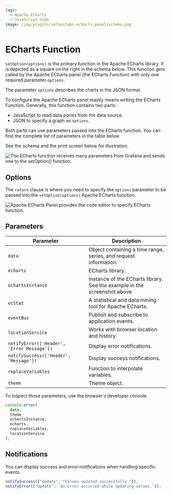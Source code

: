 ```yaml
---
tags:
  - Apache ECharts
  - JavaScript Code
image: /img/plugins/volkovlabs-echarts-panel/schema.png
---
```



# ECharts Function

`setOption(options)` is the primary function in the Apache ECharts library. It is depicted as a square on the right in the schema below. This function gets called by the Apache ECharts panel (the ECharts Function) with only one required parameter `options`.

The parameter `options` describes the charts in the JSON format.

To configure the Apache ECharts panel mainly means writing the ECharts Function. Generally, this function contains two parts:

- JavaScript to read data points from the data source.
- JSON to specify a graph as `options`.

Both parts can use parameters passed into the ECharts function. You can find the complete list of parameters in the table below.

See the schema and the print screen below for illustration.

<Image
  title="The ECharts function receives many parameters from Grafana and sends one to the setOption() function."
  src="/img/plugins/volkovlabs-echarts-panel/schema.png"
/>

## Options

The `return` clause is where you need to specify the `options` parameter to be passed into the `setOption(options)` Apache ECharts function.

<Image
  title="Apache ECharts Panel provides the code editor to specify ECharts function."
  src="/img/plugins/volkovlabs-echarts-panel/function.png"
/>

## Parameters

| Parameter                                  | Description                                                               |
| ------------------------------------------ | ------------------------------------------------------------------------- |
| `data`                                     | Object containing a time range, series, and request information.          |
| `echarts`                                  | ECharts library.                                                          |
| `echartsInstance`                          | Instance of the ECharts library. See the example in the screenshot above. |
| `ecStat`                                   | A statistical and data mining tool for Apache ECharts.                    |
| `eventBus`                                 | Publish and subscribe to application events.                              |
| `locationService`                          | Works with browser location and history.                                  |
| `notifyError(['Header', 'Error Message'])` | Display error notifications.                                              |
| `notifySuccess(['Header', 'Message'])`     | Display success notifications.                                            |
| `replaceVariables`                         | Function to interpolate variables.                                        |
| `theme`                                    | Theme object.                                                             |

To inspect those parameters, use the browser's developer console.

```javascript
console.error(
  data,
  theme,
  echartsInstance,
  echarts,
  replaceVariables,
  locationService
);
```

## Notifications

You can display success and error notifications when handling specific events.

```javascript
notifySuccess(["Update", "Values updated successfully."]);
notifyError(["Update", `An error occurred while updating values.`]);
```
